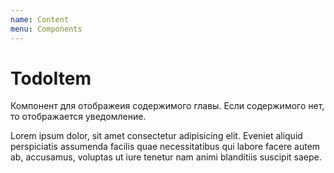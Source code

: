 ```yaml
---
name: Content
menu: Components
---
```



# TodoItem

Компонент для отображеия содержимого главы. Если содержимого нет, то отображается уведомление.

<Playground>
  <Content>
    Lorem ipsum dolor, sit amet consectetur adipisicing elit. Eveniet aliquid perspiciatis assumenda facilis quae necessitatibus qui labore facere autem ab, accusamus, voluptas ut iure tenetur nam animi blanditiis suscipit saepe.
  </Content>
  <Content />
</Playground>